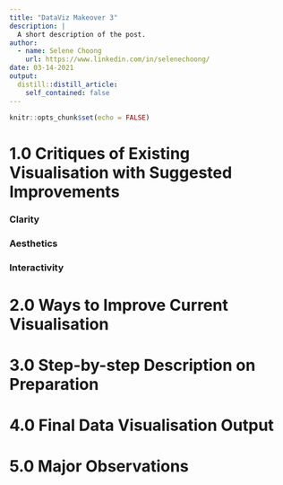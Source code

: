 ```yaml
---
title: "DataViz Makeover 3"
description: |
  A short description of the post.
author:
  - name: Selene Choong
    url: https://www.linkedin.com/in/selenechoong/
date: 03-14-2021
output:
  distill::distill_article:
    self_contained: false
---
```



```r
knitr::opts_chunk$set(echo = FALSE)
```

# 1.0  Critiques of Existing Visualisation with Suggested Improvements

### Clarity

### Aesthetics

### Interactivity

# 2.0  Ways to Improve Current Visualisation

# 3.0  Step-by-step Description on Preparation

# 4.0  Final Data Visualisation Output

# 5.0  Major Observations
